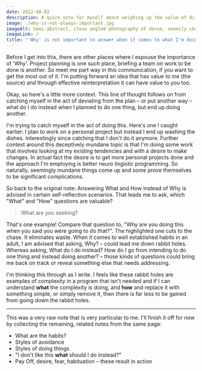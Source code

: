 ```yaml
---
date: 2022-08-02
description: A quick note for myself about weighing up the value of different habits
image: ./why-is-not-always-important.jpg
imageAlt: Semi-abstract, close angled photography of dense, seemily chaotic writing on paper
imageLink: /
title: "'Why' is not important to answer when it comes to what I'm doing at a given time. On the otherhand, How and What am I doing instead are valuable questions to get into the habit of answering"
---
```


Before I get into this, there are other places where I espouse the importance of 'Why'. Project planning is one such place, briefing a team on work to be done is another. So meet me part way in this communication, if you want to get the most out of it. I'm putting forward an idea that has value to me (the source) and through effective reinterpretation it can have value to you too.

Okay, so here's a little more context. This line of thought follows on from catching myself in the act of deviating from the plan – or put another way – what do I do instead when I planned to do one thing, but end up doing another.

I'm trying to catch myself in the act of doing this. Here's one I caught earlier: I plan to work on a personal project but instead I end up washing the dishes. Interestingly since catching that I don't do it anymore. Further context around this deceptively mundane topic is that I'm doing some work that involves looking at my existing tendencies and with a desire to make changes. In actual fact the desire is to get more personal projects done and the approach I'm employing is better neuro lingistic programming. So naturally, seemingly mundane things come up and some prove themselves to be significant complications.

So back to the original note: Answering What and How instead of Why is advised in certain self-reflection scenarios. That leads me to ask, which "What" and "How" questions are valuable?

> What are you seeking?

That's one example! Compare that question to, "Why are you doing this when you said you were going to do that?". The highlighted one cuts to the chase. It eliminates waste. When it comes to well established habits in an adult, I am advised that asking, Why? – could lead me down rabbit holes. Whereas asking, What do I do instead? How do I go from intending to do one thing and instead doing another? – those kinds of questions could bring me back on track or reveal something else that needs addressing.

I'm thinking this through as I write. I feels like these rabbit holes are examples of complexity in a program that isn't needed and if I can understand **what** the complexity is doing, and **how** and replace it with something simple, or simply remove it, then there is far less to be gained from going down the rabbit holes.

---

This was a very raw note that is very particular to me. I'll finish it off for now by collecting the remaining, related notes from the same page:

- What are the habits?
- Styles of avoidance
- Styles of doing things
- "I don't like this **what** should I do instead?"
- Pay Off, desire, fear, habituation – these result in action
